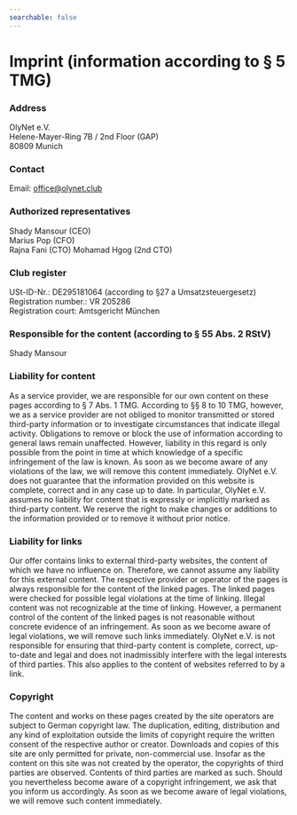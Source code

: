 ```yaml
---
searchable: false
---
```


# Imprint (information according to § 5 TMG)

### Address

OlyNet e.V.  
Helene-Mayer-Ring 7B / 2nd Floor (GAP)  
80809 Munich

### Contact

Email: office@olynet.club

### Authorized representatives

Shady Mansour (CEO)  
Marius Pop (CFO)  
Rajna Fani (CTO)
Mohamad Hgog (2nd CTO)  

### Club register

USt-ID-Nr.: DE295181064 (according to §27 a Umsatzsteuergesetz)  
Registration number.: VR 205286  
Registration court: Amtsgericht München

### Responsible for the content (according to § 55 Abs. 2 RStV)

Shady Mansour

### Liability for content

As a service provider, we are responsible for our own content on these pages according to § 7 Abs. 1 TMG. According to §§ 8 to 10 TMG, however, we as a service provider are not obliged to monitor transmitted or stored third-party information or to investigate circumstances that indicate illegal activity.
Obligations to remove or block the use of information according to general laws remain unaffected. However, liability in this regard is only possible from the point in time at which knowledge of a specific infringement of the law is known. As soon as we become aware of any violations of the law, we will remove this content immediately.
OlyNet e.V. does not guarantee that the information provided on this website is complete, correct and in any case up to date. In particular, OlyNet e.V. assumes no liability for content that is expressly or implicitly marked as third-party content.
We reserve the right to make changes or additions to the information provided or to remove it without prior notice.

### Liability for links

Our offer contains links to external third-party websites, the content of which we have no influence on. Therefore, we cannot assume any liability for this external content. The respective provider or operator of the pages is always responsible for the content of the linked pages. The linked pages were checked for possible legal violations at the time of linking. Illegal content was not recognizable at the time of linking.
However, a permanent control of the content of the linked pages is not reasonable without concrete evidence of an infringement. As soon as we become aware of legal violations, we will remove such links immediately.
OlyNet e.V. is not responsible for ensuring that third-party content is complete, correct, up-to-date and legal and does not inadmissibly interfere with the legal interests of third parties. This also applies to the content of websites referred to by a link.

### Copyright

The content and works on these pages created by the site operators are subject to German copyright law. The duplication, editing, distribution and any kind of exploitation outside the limits of copyright require the written consent of the respective author or creator. Downloads and copies of this site are only permitted for private, non-commercial use.
Insofar as the content on this site was not created by the operator, the copyrights of third parties are observed. Contents of third parties are marked as such. Should you nevertheless become aware of a copyright infringement, we ask that you inform us accordingly. As soon as we become aware of legal violations, we will remove such content immediately.

